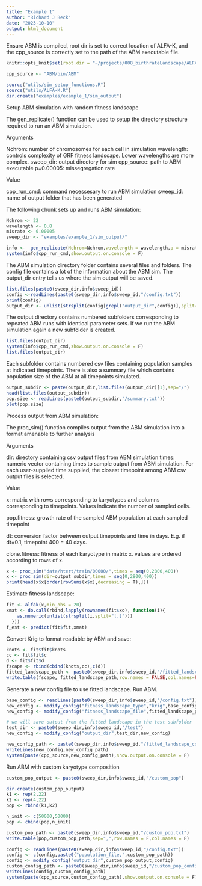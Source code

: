 ```yaml
---
title: "Example 1"
author: "Richard J Beck"
date: "2023-10-10"
output: html_document
---
```


Ensure ABM is compiled, root dir is set to correct location of ALFA-K, and the cpp_source is correctly set to the path of the ABM executable file.
```r
knitr::opts_knit$set(root.dir = "~/projects/008_birthrateLandscape/ALFA-K/")
```

```r
cpp_source <- "ABM/bin/ABM"
```

```r
source("utils/sim_setup_functions.R")
source("utils/ALFA-K.R")
dir.create("examples/example_1/sim_output")
```
Setup ABM simulation with random fitness landscape

The gen_replicate() function can be used to setup the directory structure required to run an ABM simulation. 

Arguments

Nchrom: number of chromosomes for each cell in simulation
wavelength: controls complexity of GRF fitness landscape. Lower wavelengths are more complex. sweep_dir: output directory for sim
cpp_source: path to ABM executable
p=0.00005: missegregation rate

Value

cpp_run_cmd: command necessesary to run ABM simulation
sweep_id: name of output folder that has been generated

The following chunk sets up and runs ABM simulation:
```r
Nchrom <- 22
wavelength <- 0.8
misrate <- 0.00005
sweep_dir <- "examples/example_1/sim_output/"

info <-  gen_replicate(Nchrom=Nchrom,wavelength = wavelength,p = misrate,sweep_dir = sweep_dir,cpp_source = cpp_source)
system(info$cpp_run_cmd,show.output.on.console = F)
```
The ABM simulation directory folder contains several files and folders. The config file contains a lot of the information about the ABM sim. The output_dir entry tells us where the sim output will be saved. 

```r
list.files(paste0(sweep_dir,info$sweep_id))
config <-readLines(paste0(sweep_dir,info$sweep_id,"/config.txt"))
print(config)
output_dir <- unlist(strsplit(config[grepl("output_dir",config)],split=","))[2]

```

The output directory contains numbered subfolders corresponding to repeated ABM runs with identical parameter sets. If we run the ABM simulation again a new subfolder is created. 

```r

list.files(output_dir)
system(info$cpp_run_cmd,show.output.on.console = F)
list.files(output_dir)

```

Each subfolder contains numbered csv files containing population samples at indicated timepoints. There is also a summary file which contains population size of the ABM at all timepoints simulated.

```r
output_subdir <- paste(output_dir,list.files(output_dir)[1],sep="/")
head(list.files(output_subdir))
pop.size <- readLines(paste0(output_subdir,"/summary.txt"))
plot(pop.size)
```

Process output from ABM simulation:

The proc_sim() function compiles output from the ABM simulation into a format amenable to further analysis

Arguments

dir: directory containing csv output files from ABM simulation
times: numeric vector containing times to sample output from ABM simulation. For each user-supplied time supplied, the closest timepoint among ABM csv output files is selected. 

Value

x: matrix with rows corresponding to karyotypes and columns corresponding to timepoints. Values indicate the number of sampled cells. 

pop.fitness: growth rate of the sampled ABM population at each sampled timepoint 

dt: conversion factor between output timepoints and time in days. E.g. if dt=0.1, timepoint 400 = 40 days. 

clone.fitness: fitness of each karyotype in matrix x. values are ordered according to rows of x. 




```r
x <- proc_sim("data/htert/train/00000/",times = seq(0,2800,400))
x <- proc_sim(dir=output_subdir,times = seq(0,2800,400))
print(head(x$x[order(rowSums(x$x),decreasing = T),]))
```

Estimate fitness landscape:

```r

fit <- alfak(x,min_obs = 20)
xmat <- do.call(rbind,lapply(rownames(fit$xo), function(i){
    as.numeric(unlist(strsplit(i,split="[.]")))
  }))
f_est <- predict(fit$fit,xmat)
```

Convert Krig to format readable by ABM and save:
```r

knots <- fit$fit$knots
cc <- fit$fit$c
d <- fit$fit$d
fscape <- rbind(cbind(knots,cc),c(d))
fitted_landscape_path <- paste0(sweep_dir,info$sweep_id,"/fitted_landscape.txt")
write.table(fscape, fitted_landscape_path,row.names = FALSE,col.names=FALSE,sep=",")

```

Generate a new config file to use fitted landscape. Run ABM.
```r

base_config <- readLines(paste0(sweep_dir,info$sweep_id,"/config.txt"))
new_config <- modify_config("fitness_landscape_type","krig",base_config)
new_config <- modify_config("fitness_landscape_file",fitted_landscape_path,new_config)

# we will save output from the fitted landscape in the test subfolder
test_dir <- paste0(sweep_dir,info$sweep_id,"/test") 
new_config <- modify_config("output_dir",test_dir,new_config)

new_config_path <- paste0(sweep_dir,info$sweep_id,"/fitted_landscape_config.txt") 
writeLines(new_config,new_config_path)
system(paste(cpp_source,new_config_path),show.output.on.console = F)
```

Run ABM with custom karyotype composition

```r
custom_pop_output <- paste0(sweep_dir,info$sweep_id,"/custom_pop")

dir.create(custom_pop_output)
k1 <- rep(2,22)
k2 <- rep(4,22)
pop <- rbind(k1,k2)

n_init <- c(50000,50000)
pop <- cbind(pop,n_init)

custom_pop_path <- paste0(sweep_dir,info$sweep_id,"/custom_pop.txt")
write.table(pop,custom_pop_path,sep=",",row.names = F,col.names = F)

config <- readLines(paste0(sweep_dir,info$sweep_id,"/config.txt"))
config <- c(config,paste0("population_file,",custom_pop_path))
config <- modify_config("output_dir",custom_pop_output,config)
custom_config_path <- paste0(sweep_dir,info$sweep_id,"/custom_pop_config.txt")
writeLines(config,custom_config_path)
system(paste(cpp_source,custom_config_path),show.output.on.console = F)
```

